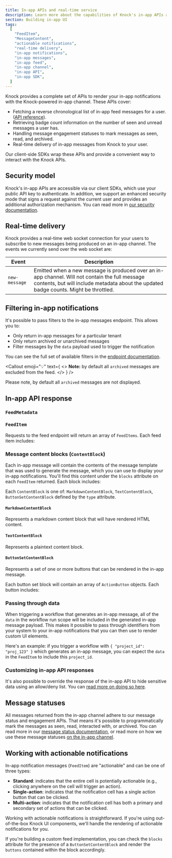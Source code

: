 ```yaml
---
title: In-app APIs and real-time service
description: Learn more about the capabilities of Knock's in-app APIs and real-time services, and how these can power robust in-app notification experiences with little effort.
section: Building in-app UI
tags:
  [
    "FeedItem",
    "MessageContent",
    "actionable notifications",
    "real-time delivery",
    "in-app notifications",
    "in-app messages",
    "in-app feed",
    "in-app channel",
    "in-app API",
    "in-app SDK",
  ]
---
```


Knock provides a complete set of APIs to render your in-app notifications with the Knock-powered in-app channel. These APIs cover:

- Fetching a reverse chronological list of in-app feed messages for a user. ([API reference](/reference#get-feed)).
- Retrieving badge count information on the number of seen and unread messages a user has.
- Handling message engagement statuses to mark messages as seen, read, and archived.
- Real-time delivery of in-app messages from Knock to your user.

Our client-side SDKs wrap these APIs and provide a convenient way to interact with the Knock APIs.

## Security model

Knock's in-app APIs are accessible via our client SDKs, which use your public API key to authenticate. In addition, we support an enhanced security mode that signs a request against the current user and provides an additional authorization mechanism. You can read more in [our security documentation](/in-app-ui/security-and-authentication).

## Real-time delivery

Knock provides a real-time web socket connection for your users to subscribe to new messages being produced on an in-app channel. The events we currently send over the web socket are:

| Event         | Description                                                                                                                                                                              |
| ------------- | ---------------------------------------------------------------------------------------------------------------------------------------------------------------------------------------- |
| `new-message` | Emitted when a new message is produced over an in-app channel. Will not contain the full message contents, but will include metadata about the updated badge counts. Might be throttled. |

## Filtering in-app notifications

It's possible to pass filters to the in-app messages endpoint. This allows you to:

- Only return in-app messages for a particular tenant
- Only return archived or unarchived messages
- Filter messages by the `data` payload used to trigger the notification

You can see the full set of available filters in the [endpoint documentation](/reference#get-feed).

<Callout
  emoji="💡"
  text={
    <>
      <strong>Note:</strong> by default all <code>archived</code> messages are
      excluded from the feed.
    </>
  }
/>

Please note, by default all `archived` messages are not displayed.

## In-app API response

### `FeedMetadata`

<Attributes>
  <Attribute
    name="total_count"
    type="number"
    description="The total number of messages the user has for this in-app channel."
  />
  <Attribute
    name="unread_count"
    type="number"
    description="The total number of unread items the user has on the in-app channel."
  />
  <Attribute
    name="unseen_count"
    type="number"
    description="The total number of unseen items the user has on the in-app channel."
  />
</Attributes>

### `FeedItem`

Requests to the feed endpoint will return an array of `FeedItems`. Each feed item includes:

<Attributes>
  <Attribute
    name="id"
    type="string"
    description="A unique identifier for the item."
  />
  <Attribute
    name="actors"
    type="Recipient[]"
    description="One or more actors that were attributed to the workflow run."
  />
  <Attribute
    name="total_actors"
    type="number"
    description="The total count of unique actors includes across all workflow runs that generated this message."
  />
  <Attribute
    name="activities"
    type="Activity[]"
    description="One or more activities associated with this in-app message. Will only include multiple activities when the message was generated from a batch."
  />
  <Attribute
    name="total_activities"
    type="number"
    description="The total count of workflow runs that generated this message. Will only be > 1 when used with a batch."
  />
  <Attribute
    name="activities"
    type="Activity[]"
    description="One or more activities associated with this in-app message. Will only include multiple activities when the message was generated from a batch."
  />
  <Attribute
    name="data"
    type="Record<string, any>"
    description="The combined workflow run data associated with this message. See below for more information."
  />
  <Attribute
    name="blocks"
    type="ContentBlock[]"
    description="The rendered contents of each feed item. See below for more information."
  />
  <Attribute
    name="source"
    type="WorkflowSource"
    description="The key, version_id, and categories of the workflow that generated this in-app message."
  />
  <Attribute
    name="tenant"
    type="string"
    description="An optional tenant identifier that was set in the workflow run scope."
  />
  <Attribute
    name="archived_at"
    type="utc_datetime"
    description="An optional tenant identifier that was set in the workflow run scope."
  />
  <Attribute
    name="read_at"
    type="utc_datetime"
    description="When set, indicates the last time the message was marked as read."
  />
  <Attribute
    name="seen_at"
    type="utc_datetime"
    description="When set, indicates the last time the message was marked as seen."
  />
  <Attribute
    name="link_clicked_at"
    type="utc_datetime"
    description="When set, indicates the last time the message was clicked."
  />
  <Attribute
    name="inserted_at"
    type="utc_datetime"
    description="The time the message was generated."
  />
  <Attribute
    name="updated_at"
    type="utc_datetime"
    description="The time the message was last updated."
  />
</Attributes>

### Message content blocks (`ContentBlock`)

Each in-app message will contain the contents of the message template that was used to generate the message, which you can use to display your in-app notifications. You'll find this content under the `blocks` attribute on each `FeedItem` returned. Each block includes:

Each `ContentBlock` is one of: `MarkdownContentBlock`, `TextContentBlock`, `ButtonSetContentBlock` defined by the `type` attribute.

#### `MarkdownContentBlock`

Represents a markdown content block that will have rendered HTML content.

<Attributes>
  <Attribute
    name="key"
    type="string"
    description="A unique key for the block."
  />
  <Attribute
    name="rendered"
    type="string"
    description="The rendered liquid content as HTML."
  />
  <Attribute
    name="content"
    type="string"
    description="The markdown liquid template string."
  />
  <Attribute name="type" type="markdown" description="The type of block." />
</Attributes>

#### `TextContentBlock`

Represents a plaintext content block.

<Attributes>
  <Attribute
    name="key"
    type="string"
    description="A unique key for the block."
  />
  <Attribute
    name="rendered"
    type="string"
    description="The rendered liquid content as plaintext."
  />
  <Attribute
    name="content"
    type="string"
    description="The plaintext liquid template string."
  />
  <Attribute name="type" type="text" description="The type of block." />
</Attributes>

#### `ButtonSetContentBlock`

Represents a set of one or more buttons that can be rendered in the in-app message.

<Attributes>
  <Attribute
    name="key"
    type="string"
    description="A unique key for the block."
  />
  <Attribute
    name="buttons"
    type="ActionButton[]"
    description="A list of buttons to render in the block."
  />
  <Attribute name="type" type="button_set" description="The type of block." />
</Attributes>

Each button set block will contain an array of `ActionButton` objects. Each button includes:

<Attributes>
  <Attribute
    name="name"
    type="string"
    description="One of primary or secondary."
  />
  <Attribute
    name="label"
    type="string"
    description="The label to show on the button."
  />
  <Attribute
    name="action"
    type="string"
    description="The URI for this action."
  />
</Attributes>

### Passing through data

When triggering a workflow that generates an in-app message, all of the `data` in the workflow run scope will be included in the generated in-app message payload. This makes it possible to pass through identifiers from your system to your in-app notifications that you can then use to render custom UI elements.

Here's an example: if you trigger a workflow with `{ "project_id": "proj_123" }` which generates an in-app message, you can expect the `data` in the `FeedItem` to include this `project_id`.

### Customizing in-app API responses

It's also possible to override the response of the in-app API to hide sensitive data using an allow/deny list. You can [read more on doing so here](/integrations/in-app/knock#customizing-api-response-content).

## Message statuses

All messages returned from the in-app channel adhere to our message status and engagement APIs. That means it's possible to programmatically mark the messages as seen, read, interacted with, or archived. You can read more in our [message status documentation](/send-notifications/message-statuses), or read more on how we use these message statuses [on the in-app channel](/integrations/in-app/knock#how-the-knock-in-app-feed-uses-status).

## Working with actionable notifications

In-app notification messages (`FeedItem`) are "actionable" and can be one of three types:

- **Standard**: indicates that the entire cell is potentially actionable (e.g., clicking anywhere on the cell will trigger an action).
- **Single-action**: indicates that the notification cell has a single action button that can be clicked.
- **Multi-action**: indicates that the notification cell has both a primary and secondary set of actions that can be clicked.

Working with actionable notifications is straightforward. If you're using out-of-the-box Knock UI components, we'll handle the rendering of actionable notifications for you. 

If you're building a custom feed implementation, you can check the `blocks` attribute for the presence of a `ButtonSetContentBlock` and render the `buttons` contained within the block accordingly.
